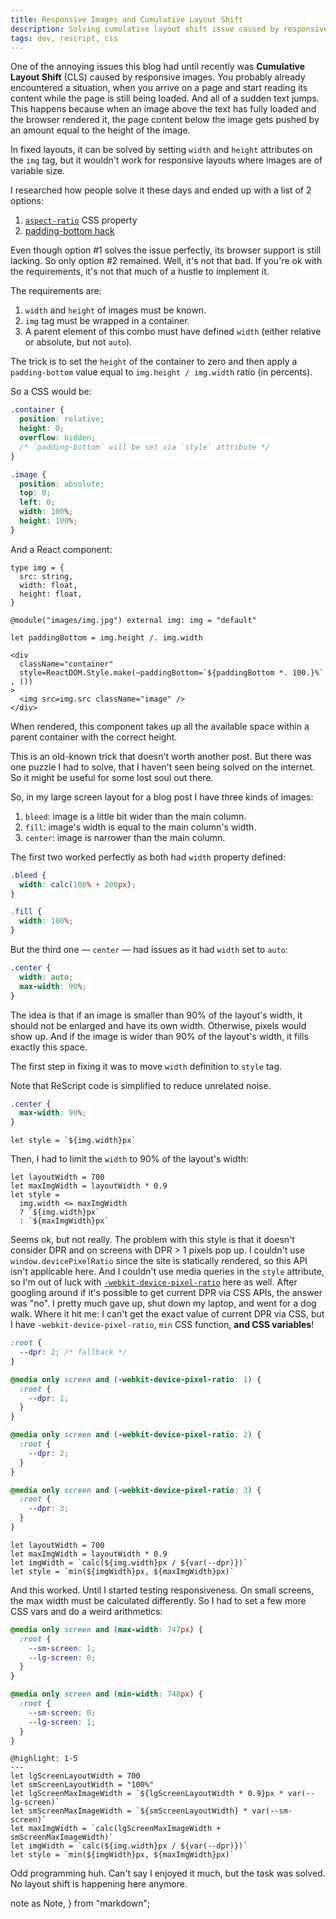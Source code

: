 ```yaml
---
title: Responsive Images and Cumulative Layout Shift
description: Solving cumulative layout shift issue caused by responsive images in layouts.
tags: dev, rescript, css
---
```


One of the annoying issues this blog had until recently was **Cumulative Layout Shift** (CLS) caused by responsive images. You probably already encountered a situation, when you arrive on a page and start reading its content while the page is still being loaded. And all of a sudden text jumps. This happens because when an image above the text has fully loaded and the browser rendered it, the page content below the image gets pushed by an amount equal to the height of the image.

In fixed layouts, it can be solved by setting `width` and `height` attributes on the `img` tag, but it wouldn't work for responsive layouts where images are of variable size.

I researched how people solve it these days and ended up with a list of 2 options:
1. [`aspect-ratio`](https://developer.mozilla.org/en-US/docs/Web/CSS/aspect-ratio) CSS property
1. [padding-bottom hack](https://alistapart.com/article/creating-intrinsic-ratios-for-video/)

Even though option #1 solves the issue perfectly, its browser support is still lacking. So only option #2 remained. Well, it's not that bad. If you're ok with the requirements, it's not that much of a hustle to implement it.

The requirements are:
1. `width` and `height` of images must be known.
1. `img` tag must be wrapped in a container.
1. A parent element of this combo must have defined `width` (either relative or absolute, but not `auto`).

The trick is to set the `height` of the container to zero and then apply a `padding-bottom` value equal to `img.height / img.width` ratio (in percents).

So a CSS would be:

```css
.container {
  position: relative;
  height: 0;
  overflow: hidden;
  /* `padding-bottom` will be set via `style` attribute */
}

.image {
  position: absolute;
  top: 0;
  left: 0;
  width: 100%;
  height: 100%;
}
```

And a React component:

```rescript
type img = {
  src: string,
  width: float,
  height: float,
}

@module("images/img.jpg") external img: img = "default"

let paddingBottom = img.height /. img.width

<div
  className="container"
  style=ReactDOM.Style.make(~paddingBottom=`${paddingBottom *. 100.}%` , ())
>
  <img src=img.src className="image" />
</div>
```

When rendered, this component takes up all the available space within a parent container with the correct height.

This is an old-known trick that doesn't worth another post. But there was one puzzle I had to solve, that I haven't seen being solved on the internet. So it might be useful for some lost soul out there.

So, in my large screen layout for a blog post I have three kinds of images:
1. `bleed`: image is a little bit wider than the main column.
1. `fill`: image's width is equal to the main column's width.
1. `center`: image is narrower than the main column.

The first two worked perfectly as both had `width` property defined:

```css
.bleed {
  width: calc(100% + 200px);
}

.fill {
  width: 100%;
}
```

But the third one — `center` — had issues as it had `width` set to `auto`:

```css
.center {
  width: auto;
  max-width: 90%;
}
```

The idea is that if an image is smaller than 90% of the layout's width, it should not be enlarged and have its own width. Otherwise, pixels would show up. And if the image is wider than 90% of the layout's width, it fills exactly this space.

The first step in fixing it was to move `width` definition to `style` tag.

<Note>
  Note that ReScript code is simplified to reduce unrelated noise.
</Note>

```css
.center {
  max-width: 90%;
}
```

```rescript
let style = `${img.width}px`
```

Then, I had to limit the `width` to 90% of the layout's width:

```rescript
let layoutWidth = 700
let maxImgWidth = layoutWidth * 0.9
let style =
  img.width <= maxImgWidth
  ? `${img.width}px`
  : `${maxImgWidth}px`
```

Seems ok, but not really. The problem with this style is that it doesn't consider DPR and on screens with DPR > 1 pixels pop up. I couldn't use `window.devicePixelRatio` since the site is statically rendered, so this API isn't applicable here. And I couldn't use media queries in the `style` attribute, so I'm out of luck with [`-webkit-device-pixel-ratio`](https://developer.mozilla.org/en-US/docs/Web/CSS/@media/-webkit-device-pixel-ratio) here as well. After googling around if it's possible to get current DPR via CSS APIs, the answer was "no". I pretty much gave up, shut down my laptop, and went for a dog walk. Where it hit me: I can't get the exact value of current DPR via CSS, but I have `-webkit-device-pixel-ratio`, `min` CSS function, **and CSS variables**!

```css
:root {
  --dpr: 2; /* fallback */
}

@media only screen and (-webkit-device-pixel-ratio: 1) {
  :root {
    --dpr: 1;
  }
}

@media only screen and (-webkit-device-pixel-ratio: 2) {
  :root {
    --dpr: 2;
  }
}

@media only screen and (-webkit-device-pixel-ratio: 3) {
  :root {
    --dpr: 3;
  }
}
```

```rescript
let layoutWidth = 700
let maxImgWidth = layoutWidth * 0.9
let imgWidth = `calc(${img.width}px / ${var(--dpr)})`
let style = `min(${imgWidth}px, ${maxImgWidth}px)`
```

And this worked. Until I started testing responsiveness. On small screens, the max width must be calculated differently. So I had to set a few more CSS vars and do a weird arithmetics:

```css
@media only screen and (max-width: 747px) {
  :root {
    --sm-screen: 1;
    --lg-screen: 0;
  }
}

@media only screen and (min-width: 748px) {
  :root {
    --sm-screen: 0;
    --lg-screen: 1;
  }
}
```

```rescript
@highlight: 1-5
---
let lgScreenLayoutWidth = 700
let smScreenLayoutWidth = "100%"
let lgScreenMaxImageWidth = `${lgScreenLayoutWidth * 0.9}px * var(--lg-screen)`
let smScreenMaxImageWidth = `${smScreenLayoutWidth} * var(--sm-screen)`
let maxImgWidth = `calc(lgScreenMaxImageWidth + smScreenMaxImageWidth)`
let imgWidth = `calc(${img.width}px / ${var(--dpr)})`
let style = `min(${imgWidth}px, ${maxImgWidth}px)`
```

Odd programming huh. Can't say I enjoyed it much, but the task was solved. No layout shift is happening here anymore.


<!-- ----------------------------------------------------------------------- -->

  note as Note,
} from "markdown";
